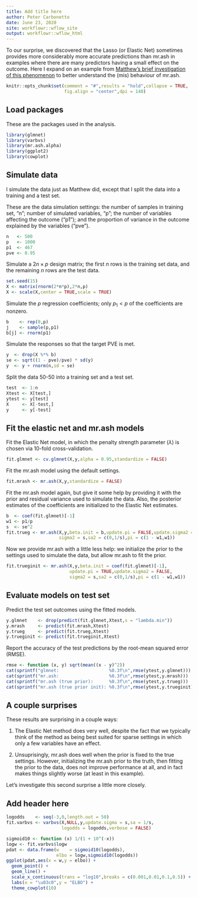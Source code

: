 ```yaml
---
title: Add title here
author: Peter Carbonetto
date: June 23, 2020
site: workflowr::wflow_site
output: workflowr::wflow_html
---
```


To our surprise, we discovered that the Lasso (or Elastic Net)
sometimes provides more considerably more accurate predictions than
mr.ash in examples where there are many predictors having a small
effect on the outcome. Here I expand on an example from
[Matthew's brief investigation of this phenomenon][mr-ash-vs-lasso] to
better understand the (mis) behaviour of mr.ash.

```r
knitr::opts_chunk$set(comment = "#",results = "hold",collapse = TRUE,
                      fig.align = "center",dpi = 140)
```

Load packages
-------------

These are the packages used in the analysis.

```r
library(glmnet)
library(varbvs)
library(mr.ash.alpha)
library(ggplot2)
library(cowplot)
```

Simulate data
-------------

I simulate the data just as Matthew did, except that I split the data
into a training and a test set.

These are the data simulation settings: the number of samples in
training set, "n"; number of simulated variables, "p"; the number
of variables affecting the outcome ("p1"); and the proportion of variance in the outcome explained by the variables ("pve").

```r
n   <- 500
p   <- 1000
p1  <- 467
pve <- 0.95
```

Simulate a $2n \times p$ design matrix; the first $n$ rows is the
training set data, and the remaining $n$ rows are the test data.

```r
set.seed(15)
X <- matrix(rnorm(2*n*p),2*n,p)
X <- scale(X,center = TRUE,scale = TRUE)
```

Simulate the $p$ regression coefficients; only $p_1 < p$ of the
coefficients are nonzero.

```r
b    <- rep(0,p)
j    <- sample(p,p1)
b[j] <- rnorm(p1)
```

Simulate the responses so that the target PVE is met.

```r
y  <- drop(X %*% b)
se <- sqrt((1 - pve)/pve) * sd(y)
y  <- y + rnorm(n,sd = se)
```

Split the data 50-50 into a training set and a test set.

```r
test  <- 1:n
Xtest <- X[test,]
ytest <- y[test]
X     <- X[-test,]
y     <- y[-test]
```

Fit the elastic net and mr.ash models
-------------------------------------

Fit the Elastic Net model, in which the penalty strength parameter
($\lambda$) is chosen via 10-fold cross-validation.

```r
fit.glmnet <- cv.glmnet(X,y,alpha = 0.95,standardize = FALSE)
```

Fit the mr.ash model using the default settings.

```r
fit.mrash <- mr.ash(X,y,standardize = FALSE)
```

Fit the mr.ash model again, but give it some help by providing it with
the prior and residual variance used to simulate the data. Also, the
posterior estimates of the coefficients are initialized to the Elastic
Net estimates.

```r
b  <- coef(fit.glmnet)[-1]
w1 <- p1/p
s  <- se^2
fit.trueg <- mr.ash(X,y,beta.init = b,update.pi = FALSE,update.sigma2 = FALSE,
                    sigma2 = s,sa2 = c(0,1/s),pi = c(1 - w1,w1))
```

Now we provide mr.ash with a little less help: we initialize the prior
to the settings used to simulate the data, but allow mr.ash to fit the
prior.

```r
fit.trueginit <- mr.ash(X,y,beta.init = coef(fit.glmnet)[-1],
                        update.pi = TRUE,update.sigma2 = FALSE,
                        sigma2 = s,sa2 = c(0,1/s),pi = c(1 - w1,w1))
```

Evaluate models on test set
---------------------------

Predict the test set outcomes using the fitted models.

```r
y.glmnet    <- drop(predict(fit.glmnet,Xtest,s = "lambda.min"))
y.mrash     <- predict(fit.mrash,Xtest)
y.trueg     <- predict(fit.trueg,Xtest)
y.trueginit <- predict(fit.trueginit,Xtest)
```

Report the accuracy of the test predictions by the root-mean
squared error (RMSE).

```r
rmse <- function (x, y) sqrt(mean((x - y)^2))
cat(sprintf("glmnet:                   %0.3f\n",rmse(ytest,y.glmnet)))
cat(sprintf("mr.ash:                   %0.3f\n",rmse(ytest,y.mrash)))
cat(sprintf("mr.ash (true prior):      %0.3f\n",rmse(ytest,y.trueg)))
cat(sprintf("mr.ash (true prior init): %0.3f\n",rmse(ytest,y.trueginit)))
```

A couple surprises
------------------

These results are surprising in a couple ways:

1. The Elastic Net method does very well, despite the fact that
   we typically think of the method as being best suited for sparse
   settings in which only a few variables have an effect.

2. Unsuprisingly, mr.ash does well when the prior is fixed to the true
   settings. However, initializing the mr.ash prior to the truth, then
   fitting the prior to the data, does not improve performance at all,
   and in fact makes things slightly worse (at least in this example).

Let's investigate this second surprise a little more closely.

Add header here
---------------

```r
logodds    <- seq(-3,0,length.out = 50)
fit.varbvs <- varbvs(X,NULL,y,update.sigma = s,sa = 1/s,
                     logodds = logodds,verbose = FALSE)
```

```r
sigmoid10 <- function (x) 1/(1 + 10^(-x))
logw <- fit.varbvs$logw
pdat <- data.frame(w    = sigmoid10(logodds),
                   elbo = logw,sigmoid10(logodds))
ggplot(pdat,aes(x = w,y = elbo)) +
  geom_point() +
  geom_line() +
  scale_x_continuous(trans = "log10",breaks = c(0.001,0.01,0.1,0.5)) +
  labs(x = "\u03c0",y = "ELBO") +
  theme_cowplot(10)
```

[mr-ash-vs-lasso]: https://stephens999.github.io/misc/mr_ash_vs_lasso.html

